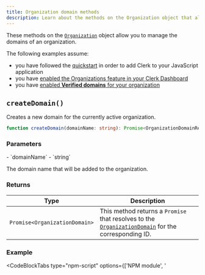 ```yaml
---
title: Organization domain methods
description: Learn about the methods on the Organization object that allow you to manage the domains of an organization.
---
```


These methods on the [`Organization`](/docs/references/javascript/organization/organization) object allow you to manage the domains of an organization.

The following examples assume:

- you have followed the [quickstart](/docs/quickstarts/javascript) in order to add Clerk to your JavaScript application
- you have [enabled the Organizations feature in your Clerk Dashboard](/docs/organizations/overview#enable-organizations-in-your-application)
- you have [enabled **Verified domains** for your organization](/docs/organizations/verified-domains)

## `createDomain()`

Creates a new domain for the currently active organization.

```ts
function createDomain(domainName: string): Promise<OrganizationDomainResource>
```

### Parameters

<Properties>
  - `domainName`
  - `string`

  The domain name that will be added to the organization.
</Properties>

### Returns

| Type | Description |
| - | - |
| `Promise<OrganizationDomain>` | This method returns a `Promise` that resolves to the [`OrganizationDomain`][org-domain-ref] for the corresponding ID. |

### Example

<CodeBlockTabs type="npm-script" options={['NPM module', '<script>']}>
  ```js {{ filename: 'main.js', mark: [10, 11] }}
  import { Clerk } from '@clerk/clerk-js'

  // Initialize Clerk with your Clerk publishable key
  const clerk = new Clerk('{{pub_key}}')
  await clerk.load()

  if (clerk.user) {
    // Check for an active organization
    if (clerk.organization) {
      await clerk.organization
        .createDomain('test-domain.com')
        .then((res) => console.log(res))
        .catch((error) => console.log('An error occurred:', error.errors))
    } else {
      // If there is no active organization,
      // mount Clerk's <OrganizationSwitcher />
      // to allow the user to set an organization as active
      document.getElementById('app').innerHTML = `
        <h2>Select an organization to set it as active</h2>
        <div id="org-switcher"></div>
      `

      const orgSwitcherDiv = document.getElementById('org-switcher')

      clerk.mountOrganizationSwitcher(orgSwitcherDiv)
    }
  } else {
    document.getElementById('app').innerHTML = `
      <div id="sign-in"></div>
    `

    const signInDiv = document.getElementById('sign-in')

    clerk.mountSignIn(signInDiv)
  }
  ```

  ```html {{ filename: 'index.html', mark: [20, 21] }}
  <div id="app"></div>

  <!-- Initialize Clerk with your
    Clerk Publishable key and Frontend API URL -->
  <script
    async
    crossorigin="anonymous"
    data-clerk-publishable-key="{{pub_key}}"
    src="https://{{fapi_url}}/npm/@clerk/clerk-js@latest/dist/clerk.browser.js"
    type="text/javascript"
  ></script>

  <script>
    window.addEventListener('load', async function () {
      await Clerk.load()

      if (Clerk.user) {
        // Check for an active organization
        if (Clerk.organization) {
          await Clerk.organization
            .createDomain('test-domain.com')
            .then((res) => console.log(res))
            .catch((error) => console.log('An error occurred:', error.errors))
        } else {
          // If there is no active organization,
          // mount Clerk's <OrganizationSwitcher />
          // to allow the user to set an organization as active
          document.getElementById('app').innerHTML = `
              <h2>Select an organization to set it as active</h2>
              <div id="org-switcher"></div>
            `

          const orgSwitcherDiv = document.getElementById('org-switcher')

          Clerk.mountOrganizationSwitcher(orgSwitcherDiv)
        }
      } else {
        document.getElementById('app').innerHTML = `
            <div id="sign-in"></div>
          `
        const signInDiv = document.getElementById('sign-in')
        Clerk.mountSignIn(signInDiv)
      }
    })
  </script>
  ```
</CodeBlockTabs>

## `getDomains()`

Retrieves the list of domains for the currently active organization.

```typescript
function getDomains(params?: GetDomainsParams): Promise<ClerkPaginatedResponse<OrganizationDomain>>
```

### `GetDomainsParams`

<Properties>
  - `initialPage?`
  - `number`

  A number that can be used to skip the first n-1 pages. For example, if `initialPage` is set to 10, it is will skip the first 9 pages and will fetch the 10th page.

  ---

  - `pageSize?`
  - `number`

  A number that indicates the maximum number of results that should be returned for a specific page.

  ---

  - `enrollmentMode?`
  - `'manual_invitation' | 'automatic_invitation' | 'automatic_suggestion'`

  An [enrollment mode](/docs/organizations/verified-domains#enrollment-modes) will change how new users join an organization.
</Properties>

### Returns

| Type | Description |
| - | - |
| `Promise<ClerkPaginatedResponse<OrganizationDomain>>` | This method returns a `Promise` that resolves to a [`ClerkPaginatedResponse`](/docs/references/javascript/types/clerk-paginated-response) of [`OrganizationDomain`][org-domain-ref] objects. |

### Example

<CodeBlockTabs type="npm-script" options={['NPM module', '<script>']}>
  ```js {{ filename: 'main.js', mark: [10, 11] }}
  import { Clerk } from '@clerk/clerk-js'

  // Initialize Clerk with your Clerk publishable key
  const clerk = new Clerk('{{pub_key}}')
  await clerk.load()

  if (clerk.user) {
    // Check for an active organization
    if (clerk.organization) {
      await clerk.organization
        .getDomains()
        .then((res) => console.log(res))
        .catch((error) => console.log('An error occurred:', error.errors))
    } else {
      // If there is no active organization,
      // mount Clerk's <OrganizationSwitcher />
      // to allow the user to set an organization as active
      document.getElementById('app').innerHTML = `
        <h2>Select an organization to set it as active</h2>
        <div id="org-switcher"></div>
      `

      const orgSwitcherDiv = document.getElementById('org-switcher')

      clerk.mountOrganizationSwitcher(orgSwitcherDiv)
    }
  } else {
    document.getElementById('app').innerHTML = `
      <div id="sign-in"></div>
    `

    const signInDiv = document.getElementById('sign-in')

    clerk.mountSignIn(signInDiv)
  }
  ```

  ```html {{ filename: 'index.html', mark: [20, 21] }}
  <div id="app"></div>

  <!-- Initialize Clerk with your
    Clerk Publishable key and Frontend API URL -->
  <script
    async
    crossorigin="anonymous"
    data-clerk-publishable-key="{{pub_key}}"
    src="https://{{fapi_url}}/npm/@clerk/clerk-js@latest/dist/clerk.browser.js"
    type="text/javascript"
  ></script>

  <script>
    window.addEventListener('load', async function () {
      await Clerk.load()

      if (Clerk.user) {
        // Check for an active organization
        if (Clerk.organization) {
          await Clerk.organization
            .getDomains()
            .then((res) => console.log(res))
            .catch((error) => console.log('An error occurred:', error.errors))
        } else {
          // If there is no active organization,
          // mount Clerk's <OrganizationSwitcher />
          // to allow the user to set an organization as active
          document.getElementById('app').innerHTML = `
              <h2>Select an organization to set it as active</h2>
              <div id="org-switcher"></div>
            `

          const orgSwitcherDiv = document.getElementById('org-switcher')

          Clerk.mountOrganizationSwitcher(orgSwitcherDiv)
        }
      } else {
        document.getElementById('app').innerHTML = `
            <div id="sign-in"></div>
          `
        const signInDiv = document.getElementById('sign-in')
        Clerk.mountSignIn(signInDiv)
      }
    })
  </script>
  ```
</CodeBlockTabs>

## `getDomain()`

Retrieves a domain for an organization based on the given domain ID.

```typescript
function getDomain(params: GetDomainParams): Promise<OrganizationDomain>
```

### `GetDomainParams`

<Properties>
  - `domainId`
  - string

  The ID of the domain that will be fetched.
</Properties>

### Returns

| Type | Description |
| - | - |
| `Promise<OrganizationDomain>` | This method returns a `Promise` that resolves to the [`OrganizationDomain`][org-domain-ref] for the corresponding ID. |

### Example

<CodeBlockTabs type="npm-script" options={['NPM module', '<script>']}>
  ```js {{ filename: 'main.js', mark: [12, 13] }}
  import { Clerk } from '@clerk/clerk-js'

  // Initialize Clerk with your Clerk publishable key
  const clerk = new Clerk('{{pub_key}}')
  await clerk.load()

  if (clerk.user) {
    // Check for an active organization
    if (clerk.organization) {
      const domainId = 'orgdmn_123'

      await clerk.organization
        .getDomain({ domainId })
        .then((res) => console.log(`Domains:`, res))
        .catch((error) => console.log('An error occurred:', error.errors))
    } else {
      // If there is no active organization,
      // mount Clerk's <OrganizationSwitcher />
      // to allow the user to set an organization as active
      document.getElementById('app').innerHTML = `
        <h2>Select an organization to set it as active</h2>
        <div id="org-switcher"></div>
      `

      const orgSwitcherDiv = document.getElementById('org-switcher')

      clerk.mountOrganizationSwitcher(orgSwitcherDiv)
    }
  } else {
    document.getElementById('app').innerHTML = `
      <div id="sign-in"></div>
    `

    const signInDiv = document.getElementById('sign-in')

    clerk.mountSignIn(signInDiv)
  }
  ```

  ```html {{ filename: 'index.html', mark: [22, 23] }}
  <div id="app"></div>

  <!-- Initialize Clerk with your
    Clerk Publishable key and Frontend API URL -->
  <script
    async
    crossorigin="anonymous"
    data-clerk-publishable-key="{{pub_key}}"
    src="https://{{fapi_url}}/npm/@clerk/clerk-js@latest/dist/clerk.browser.js"
    type="text/javascript"
  ></script>

  <script>
    window.addEventListener('load', async function () {
      await Clerk.load()

      if (Clerk.user) {
        // Check for an active organization
        if (Clerk.organization) {
          const domainId = 'orgdmn_123'

          await Clerk.organization
            .getDomain({ domainId })
            .then((res) => console.log(`Domains:`, res))
            .catch((error) => console.log('An error occurred:', error.errors))
        } else {
          // If there is no active organization,
          // mount Clerk's <OrganizationSwitcher />
          // to allow the user to set an organization as active
          document.getElementById('app').innerHTML = `
              <h2>Select an organization to set it as active</h2>
              <div id="org-switcher"></div>
            `

          const orgSwitcherDiv = document.getElementById('org-switcher')

          Clerk.mountOrganizationSwitcher(orgSwitcherDiv)
        }
      } else {
        document.getElementById('app').innerHTML = `
            <div id="sign-in"></div>
          `
        const signInDiv = document.getElementById('sign-in')
        Clerk.mountSignIn(signInDiv)
      }
    })
  </script>
  ```
</CodeBlockTabs>

[org-domain-ref]: /docs/references/javascript/organization-domain

